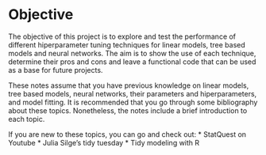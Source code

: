 # Objective {.unnumbered}

The objective of this project is to explore and test the performance of different hiperparameter tuning techniques for linear models, tree based models and neural networks. The aim is to show the use of each technique, determine their pros and cons and leave a functional code that can be used as a base for future projects.

These notes assume that you have previous knowledge on linear models, tree based models, neural networks, their parameters and hiperparameters, and model fitting. It is recommended that you go through some bibliography about these topics. Nonetheless, the notes include a brief introduction to each topic.

If you are new to these topics, you can go and check out:
* StatQuest on Youtube
* Julia Silge's tidy tuesday
* Tidy modeling with R
